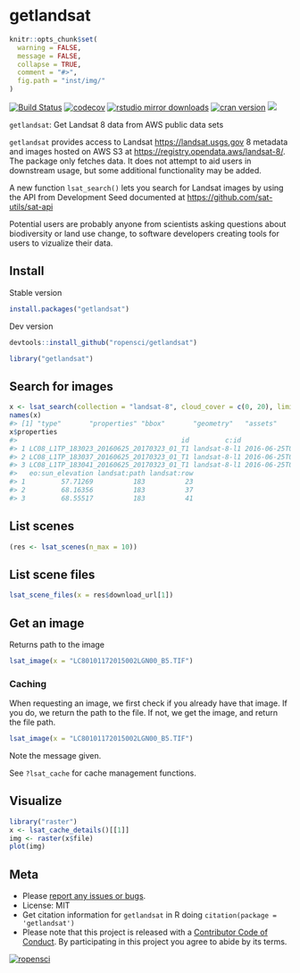getlandsat
==========

```r
knitr::opts_chunk$set(
  warning = FALSE,
  message = FALSE,
  collapse = TRUE,
  comment = "#>",
  fig.path = "inst/img/"
)
```

[![Build Status](https://travis-ci.org/ropensci/getlandsat.svg?branch=master)](https://travis-ci.org/ropensci/getlandsat)
[![codecov](https://codecov.io/gh/ropensci/getlandsat/branch/master/graph/badge.svg)](https://codecov.io/gh/ropensci/getlandsat)
[![rstudio mirror downloads](http://cranlogs.r-pkg.org/badges/getlandsat)](https://github.com/metacran/cranlogs.app)
[![cran version](http://www.r-pkg.org/badges/version/getlandsat)](https://cran.r-project.org/package=getlandsat)
[![](https://badges.ropensci.org/58_status.svg)](https://github.com/ropensci/onboarding/issues/58)

`getlandsat`: Get Landsat 8 data from AWS public data sets

`getlandsat` provides access to Landsat <https://landsat.usgs.gov> 8 metadata and images hosted on AWS S3 at <https://registry.opendata.aws/landsat-8/>. The package only fetches data. It does not attempt to aid users in downstream usage, but some additional functionality may be added.

A new function `lsat_search()` lets you search for Landsat images by using the API from Development Seed documented at <https://github.com/sat-utils/sat-api>

Potential users are probably anyone from scientists asking questions about biodiversity or land use change, to software developers creating tools for users to vizualize their data.

## Install

Stable version

```r
install.packages("getlandsat")
```

Dev version

```r
devtools::install_github("ropensci/getlandsat")
```

```r
library("getlandsat")
```

## Search for images

```r
x <- lsat_search(collection = "landsat-8", cloud_cover = c(0, 20), limit = 3)$features
names(x)
#> [1] "type"       "properties" "bbox"       "geometry"   "assets"     "links"
x$properties
#>                                         id         c:id                 datetime eo:cloud_cover eo:sun_azimuth
#> 1 LC08_L1TP_183023_20160625_20170323_01_T1 landsat-8-l1 2016-06-25T09:00:16.825Z              0      150.61964
#> 2 LC08_L1TP_183037_20160625_20170323_01_T1 landsat-8-l1 2016-06-25T09:05:51.253Z             19      110.95730
#> 3 LC08_L1TP_183041_20160625_20170323_01_T1 landsat-8-l1 2016-06-25T09:07:26.830Z              0       95.69133
#>   eo:sun_elevation landsat:path landsat:row
#> 1         57.71269          183          23
#> 2         68.16356          183          37
#> 3         68.55517          183          41
```

## List scenes

```r
(res <- lsat_scenes(n_max = 10))
```

## List scene files

```r
lsat_scene_files(x = res$download_url[1])
```

## Get an image

Returns path to the image

```r
lsat_image(x = "LC80101172015002LGN00_B5.TIF")
```

### Caching

When requesting an image, we first check if you already have that image. If you do,
we return the path to the file. If not, we get the image, and return the file path.

```r
lsat_image(x = "LC80101172015002LGN00_B5.TIF")
```

Note the message given.

See `?lsat_cache` for cache management functions.

## Visualize

```r
library("raster")
x <- lsat_cache_details()[[1]]
img <- raster(x$file)
plot(img)
```

## Meta

* Please [report any issues or bugs](https://github.com/ropensci/getlandsat/issues).
* License: MIT
* Get citation information for `getlandsat` in R doing `citation(package = 'getlandsat')`
* Please note that this project is released with a [Contributor Code of Conduct](CODE_OF_CONDUCT.md). By participating in this project you agree to abide by its terms.

[![ropensci](https://ropensci.org/public_images/github_footer.png)](https://ropensci.org)
